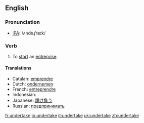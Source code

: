 ==English==
=== Pronunciation ===
*[[w:IPA|IPA]]: /ʌndəɻ'teɪk/

=== Verb ===
{{irregverb|'''to undertake'''|'''[[undertakes]]'''|'''[[undertook]]'''|'''[[undertaken]]'''|'''[[undertaking]]'''}}

# To [[start]] an [[entreprise]].

==== Translations ====
*Catalan: [[emprendre]]
*Dutch: [[ondernemen]]
*French: [[entreprendre]]
*Indonesian: [[]]
*Japanese: [[請け負う]]
*Russian: [[предпринимать]]

[[fr:undertake]]
[[io:undertake]]
[[it:undertake]]
[[uk:undertake]]
[[zh:undertake]]